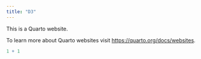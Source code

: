 ```yaml
---
title: "D3"
---
```


This is a Quarto website.

To learn more about Quarto websites visit <https://quarto.org/docs/websites>.

```r
1 + 1
```
